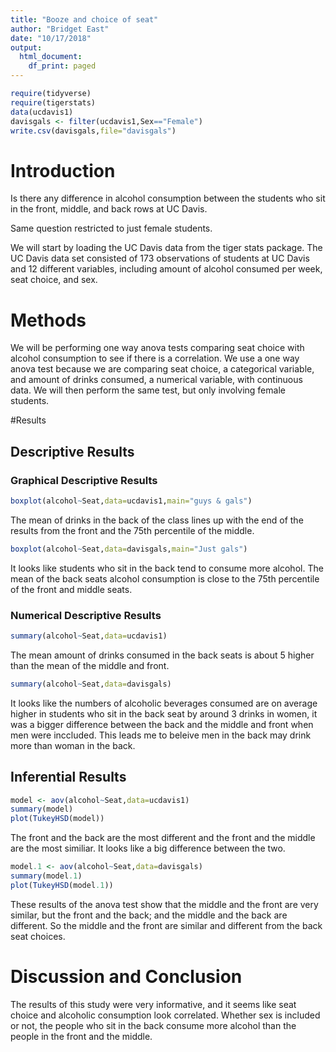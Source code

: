 ```yaml
---
title: "Booze and choice of seat"
author: "Bridget East"
date: "10/17/2018"
output:
  html_document:
    df_print: paged
---
```


```r
require(tidyverse)
require(tigerstats)
data(ucdavis1)
davisgals <- filter(ucdavis1,Sex=="Female")
write.csv(davisgals,file="davisgals")
```

# Introduction

<!--In this section you explain what you are trying to show.  Where did the data come from?  What is the research or other question you are trying to answer?!-->
Is there any difference in alcohol consumption between the students who sit in the front, middle, and back rows at UC Davis.  
  
Same question restricted to just female students. 
  
We will start by loading the UC Davis data from the tiger stats package. The UC Davis data set consisted of 173 observations of students at UC Davis and 12 different variables, including amount of alcohol consumed per week, seat choice, and sex.
  

# Methods
  
  
We will be performing one way anova tests comparing seat choice with alcohol consumption to see if there is a correlation. We use a one way anova test because we are comparing seat choice, a categorical variable, and amount of drinks consumed, a numerical variable, with continuous data. We will then perform the same test, but only involving female students.
  
<!--Decide on your methods:  use "variable analysis" or other appropriate descriptors.  Make sure to choose at least one graphical method and at least one numerical method.!-->

#Results

<!--Divide this section into two sub-sections:  One for your descriptive  results and one for your inferential results.!-->

## Descriptive Results

### Graphical Descriptive Results

<!--Graphical results here.  Make sure to show your code.  Provide appropriate labels for axes, giving units if possible, and provide a good title for the graph, too.  Use the graphical results to describe the patterns if any that exist in the data as focused toward the research question!-->
```r
boxplot(alcohol~Seat,data=ucdavis1,main="guys & gals")
```
  
The mean of drinks in the back of the class lines up with the end of the results from the front and the 75th percentile of the middle.
  
```r
boxplot(alcohol~Seat,data=davisgals,main="Just gals")
```  
  
  
It looks like students who sit in the back tend to consume more alcohol. The mean of the back seats alcohol consumption is close to the 75th percentile of the front and middle seats.

  
### Numerical Descriptive Results

<!--Numerical results go here. Use the numerical results to describe the patterns if any that exist in the data as focused toward the research question!-->
  
```r
summary(alcohol~Seat,data=ucdavis1)
```
   
The mean amount of drinks consumed in the back seats is about 5 higher than the mean of the middle and front.
   
```r
summary(alcohol~Seat,data=davisgals)
```
    
It looks like the numbers of alcoholic beverages consumed are on average higher in students who sit in the back seat by around 3 drinks in women, it was a bigger difference between the back and the middle and front when men were inccluded. This leads me to beleive men in the back may drink more than woman in the back.
    
## Inferential Results

<!--State hypothesis clearly.  Make sure your discussion of the inferential test covers all the aspects that the test output produces, such as test statistic, p-value etc.  Make a decision about the null hypothesis, explain the assumptions on which the selected test/procedure was based, and why the chosen procedure satisfys the assumptions and is appropriate to answer the research question!-->
  
```r
model <- aov(alcohol~Seat,data=ucdavis1)
summary(model)
plot(TukeyHSD(model))
```
    
The front and the back are the most different and the front and the middle are the most similiar. It looks like a big difference between the two.
    
```r
model.1 <- aov(alcohol~Seat,data=davisgals)
summary(model.1)
plot(TukeyHSD(model.1))
```
  
These results of the anova test show that the middle and the front are very similar, but the front and the back; and the middle and the back are different. So the middle and the front are similar and different from the back seat choices.

# Discussion and Conclusion

<!--Discussion and conclusion here.  If you found a relationship be sure to consider whether the relationship occurs because one of the variavbles causes the other, or whether they perhasps are related for some other reason.  Watch the chapter 6 videos from the GeorgeTown videos collection.!-->
  
The results of this study were very informative, and it seems like seat choice and alcoholic consumption look correlated.  Whether sex is included or not, the people who sit in the back consume more alcohol than the people in the front and the middle. 
  
